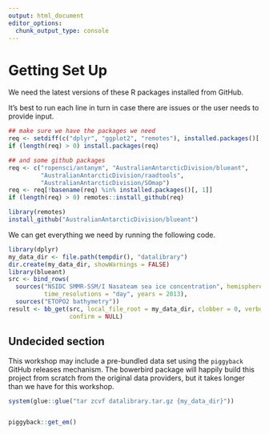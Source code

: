 ```yaml
---
output: html_document
editor_options: 
  chunk_output_type: console
---
```

# Getting Set Up

We need the latest versions of these R packages installed from GitHub. 

It's best to run each line in turn in case there are issues or the user needs to provide input. 

```r
## make sure we have the packages we need
req <- setdiff(c("dplyr", "ggplot2", "remotes"), installed.packages()[, 1])
if (length(req) > 0) install.packages(req)

## and some github packages
req <- c("ropensci/antanym", "AustralianAntarcticDivision/blueant",
         "AustralianAntarcticDivision/raadtools",
         "AustralianAntarcticDivision/SOmap")
req <- req[!basename(req) %in% installed.packages()[, 1]]
if (length(req) > 0) remotes::install_github(req)

library(remotes)
install_github("AustralianAntarcticDivision/blueant")


```

We can get everything we need by running the following code. 

```r

library(dplyr)
my_data_dir <- file.path(tempdir(), "datalibrary")
dir.create(my_data_dir, showWarnings = FALSE)
library(blueant)
src <- bind_rows(
  sources("NSIDC SMMR-SSM/I Nasateam sea ice concentration", hemisphere = "south",
          time_resolutions = "day", years = 2013),
  sources("ETOPO2 bathymetry"))
result <- bb_get(src, local_file_root = my_data_dir, clobber = 0, verbose = TRUE,
                 confirm = NULL)

```


## Undecided section

This workshop may include a pre-bundled data set using the `piggyback` GitHub releases mechanism. The bowerbird package will happily build this project from scratch from
the original data providers, but it takes longer than we have for this workshop. 

```r
system(glue::glue("tar zcvf datalibrary.tar.gz {my_data_dir}"))


piggyback::get_em()
```
